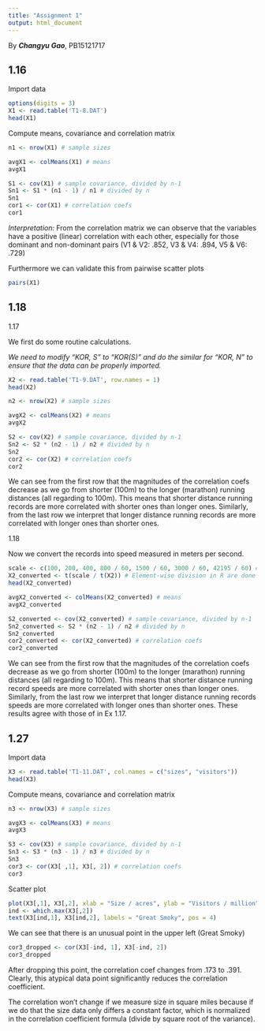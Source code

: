 ```yaml
---
title: "Assignment 1"
output: html_document
---
```


By ***Changyu Gao***, PB15121717

## 1.16

Import data
```r
options(digits = 3)
X1 <- read.table('T1-8.DAT')
head(X1)
```

Compute means, covariance and correlation matrix

```r
n1 <- nrow(X1) # sample sizes

avgX1 <- colMeans(X1) # means
avgX1

S1 <- cov(X1) # sample covariance, divided by n-1
Sn1 <- S1 * (n1 - 1) / n1 # divided by n
Sn1
cor1 <- cor(X1) # correlation coefs
cor1
```

*Interpretation:* From the correlation matrix we can observe that the variables have a positive (linear) correlation with each other, especially for those dominant and non-dominant pairs (V1 & V2: .852, V3 & V4: .894, V5 & V6: .729)

Furthermore we can validate this from pairwise scatter plots
```r
pairs(X1)
```

## 1.18
1.17

We first do some routine calculations.

*We need to modify "KOR, S" to "KOR(S)" and do the similar for "KOR, N" to ensure that the data can be properly imported.*

```r
X2 <- read.table('T1-9.DAT', row.names = 1)
head(X2)

n2 <- nrow(X2) # sample sizes

avgX2 <- colMeans(X2) # means
avgX2

S2 <- cov(X2) # sample covariance, divided by n-1
Sn2 <- S2 * (n2 - 1) / n2 # divided by n
Sn2
cor2 <- cor(X2) # correlation coefs
cor2
```

We can see from the first row that the magnitudes of the correlation coefs decrease as we go from shorter (100m) to the longer (marathon) running distances (all regarding to 100m). This means that shorter distance running records are more correlated with shorter ones than longer ones. Similarly, from the last row we interpret that longer distance running records are more correlated with longer ones than shorter ones.

1.18

Now we convert the records into speed measured in meters per second.
```r
scale <- c(100, 200, 400, 800 / 60, 1500 / 60, 3000 / 60, 42195 / 60) # scales
X2_converted <- t(scale / t(X2)) # Element-wise division in R are done in terms of each column; transpose needed
head(X2_converted)

avgX2_converted <- colMeans(X2_converted) # means
avgX2_converted

S2_converted <- cov(X2_converted) # sample covariance, divided by n-1
Sn2_converted <- S2 * (n2 - 1) / n2 # divided by n
Sn2_converted
cor2_converted <- cor(X2_converted) # correlation coefs
cor2_converted
```

We can see from the first row that the magnitudes of the correlation coefs decrease as we go from shorter (100m) to the longer (marathon) running distances (all regarding to 100m). This means that shorter distance running record speeds are more correlated with shorter ones than longer ones. Similarly, from the last row we interpret that longer distance running records speeds are more correlated with longer ones than shorter ones.
These results agree with those of in Ex 1.17.

## 1.27

Import data
```r
X3 <- read.table('T1-11.DAT', col.names = c("sizes", "visitors"))
head(X3)
```

Compute means, covariance and correlation matrix

```r
n3 <- nrow(X3) # sample sizes

avgX3 <- colMeans(X3) # means
avgX3

S3 <- cov(X3) # sample covariance, divided by n-1
Sn3 <- S3 * (n3 - 1) / n3 # divided by n
Sn3
cor3 <- cor(X3[ ,1], X3[, 2]) # correlation coefs
cor3
```

Scatter plot
```r
plot(X3[,1], X3[,2], xlab = "Size / acres", ylab = "Visitors / million", main = "Sizes vs. Attendance of National Parks")
ind <- which.max(X3[,2])
text(X3[ind,1], X3[ind,2], labels = "Great Smoky", pos = 4)
```

We can see that there is an unusual point in the upper left (Great Smoky)

```r
cor3_dropped <- cor(X3[-ind, 1], X3[-ind, 2])
cor3_dropped
```

After dropping this point, the correlation coef changes from .173 to .391. Clearly, this atypical data point significantly reduces the correlation coefficient.

The correlation won't change if we measure size in square miles because if we do that the size data only differs a constant factor, which is normalized in the correlation coefficient formula (divide by square root of the variance).
